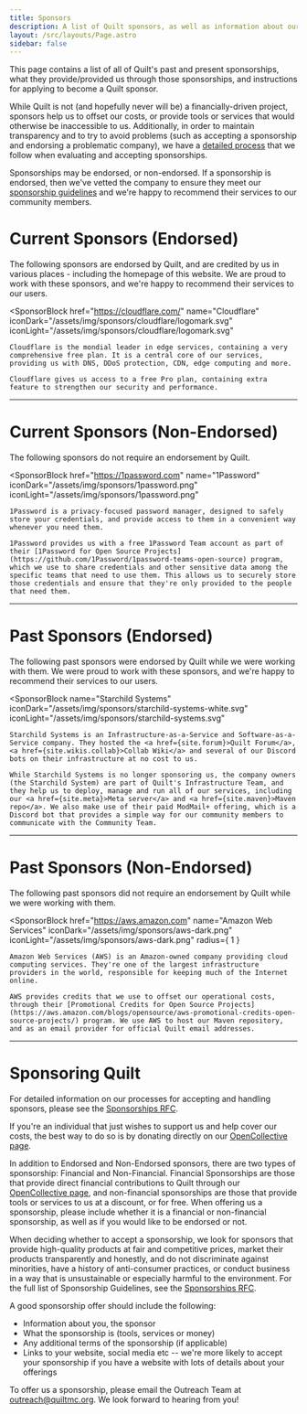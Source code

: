 ```yaml
---
title: Sponsors
description: A list of Quilt sponsors, as well as information about our sponsorship process in general
layout: /src/layouts/Page.astro
sidebar: false
---
```



This page contains a list of all of Quilt's past and present sponsorships, what they provide/provided us through those sponsorships, and instructions for applying to become a Quilt sponsor.

While Quilt is not (and hopefully never will be) a financially-driven project, sponsors help us to offset our costs, or provide tools or services that would otherwise be inaccessible to us. Additionally, in order to maintain transparency and to try to avoid problems (such as accepting a sponsorship and endorsing a problematic company), we have a [detailed process](https://github.com/QuiltMC/rfcs/blob/master/rfc/0061-sponsorships.md) that we follow when evaluating and accepting sponsorships.

Sponsorships may be endorsed, or non-endorsed. If a sponsorship is endorsed, then we've vetted the company to ensure they meet our [sponsorship guidelines](https://github.com/QuiltMC/rfcs/blob/main/rfc/0061-sponsorships.md#sponsor-guidelines) and we're happy to recommend their services to our community members.

# Current Sponsors (Endorsed)

The following sponsors are endorsed by Quilt, and are credited by us in various places - including the homepage of this website. We are proud to work with these sponsors, and we're happy to recommend their services to our users.

<SponsorBlock
	href="https://cloudflare.com/"
	name="Cloudflare"
	iconDark="/assets/img/sponsors/cloudflare/logomark.svg"
	iconLight="/assets/img/sponsors/cloudflare/logomark.svg"
>
	Cloudflare is the mondial leader in edge services, containing a very comprehensive free plan. It is a central core of our services, providing us with DNS, DDoS protection, CDN, edge computing and more.

	Cloudflare gives us access to a free Pro plan, containing extra feature to strengthen our security and performance.
</SponsorBlock>

---

# Current Sponsors (Non-Endorsed)

The following sponsors do not require an endorsement by Quilt.

<SponsorBlock
	href="https://1password.com"
	name="1Password"
	iconDark="/assets/img/sponsors/1password.png"
	iconLight="/assets/img/sponsors/1password.png"
>
	1Password is a privacy-focused password manager, designed to safely store your credentials, and provide access to them in a convenient way whenever you need them.

	1Password provides us with a free 1Password Team account as part of their [1Password for Open Source Projects](https://github.com/1Password/1password-teams-open-source) program, which we use to share credentials and other sensitive data among the specific teams that need to use them. This allows us to securely store those credentials and ensure that they're only provided to the people that need them.
</SponsorBlock>

---

# Past Sponsors (Endorsed)

The following past sponsors were endorsed by Quilt while we were working with them. We were proud to work with these sponsors, and we're happy to recommend their services to our users.

<SponsorBlock
	name="Starchild Systems"
	iconDark="/assets/img/sponsors/starchild-systems-white.svg"
	iconLight="/assets/img/sponsors/starchild-systems.svg"
>
	Starchild Systems is an Infrastructure-as-a-Service and Software-as-a-Service company. They hosted the <a href={site.forum}>Quilt Forum</a>, <a href={site.wikis.collab}>Collab Wiki</a> and several of our Discord bots on their infrastructure at no cost to us.

	While Starchild Systems is no longer sponsoring us, the company owners (the Starchild System) are part of Quilt's Infrastructure Team, and they help us to deploy, manage and run all of our services, including our <a href={site.meta}>Meta server</a> and <a href={site.maven}>Maven repo</a>. We also make use of their paid ModMail+ offering, which is a Discord bot that provides a simple way for our community members to communicate with the Community Team.
</SponsorBlock>

---

# Past Sponsors (Non-Endorsed)

The following past sponsors did not require an endorsement by Quilt while we were working with them.

<SponsorBlock
	href="https://aws.amazon.com"
	name="Amazon Web Services"
	iconDark="/assets/img/sponsors/aws-dark.png"
	iconLight="/assets/img/sponsors/aws-dark.png"
	radius={ 1 }
>
	Amazon Web Services (AWS) is an Amazon-owned company providing cloud computing services. They're one of the largest infrastructure providers in the world, responsible for keeping much of the Internet online.

	AWS provides credits that we use to offset our operational costs, through their [Promotional Credits for Open Source Projects](https://aws.amazon.com/blogs/opensource/aws-promotional-credits-open-source-projects/) program. We use AWS to host our Maven repository, and as an email provider for official Quilt email addresses.
</SponsorBlock>

---

# Sponsoring Quilt

For detailed information on our processes for accepting and handling sponsors, please see the [Sponsorships RFC](https://github.com/QuiltMC/rfcs/blob/master/rfc/0061-sponsorships.md).

If you're an individual that just wishes to support us and help cover our costs, the best way to do so is by donating directly on our [OpenCollective page](https://opencollective.com/quiltmc).

In addition to Endorsed and Non-Endorsed sponsors, there are two types of sponsorship: Financial and Non-Financial. Financial Sponsorships are those that provide direct financial contributions to Quilt through our [OpenCollective page](https://opencollective.com/quiltmc), and non-financial sponsorships are those that provide tools or services to us at a discount, or for free. When offering us a sponsorship, please include whether it is a financial or non-financial sponsorship, as well as if you would like to be endorsed or not.

When deciding whether to accept a sponsorship, we look for sponsors that provide high-quality products at fair and competitive prices, market their products transparently and honestly, and do not discriminate against minorities, have a history of anti-consumer practices, or conduct business in a way that is unsustainable or especially harmful to the environment. For the full list of Sponsorship Guidelines, see the [Sponsorships RFC](https://github.com/QuiltMC/rfcs/blob/master/rfc/0061-sponsorships.md).

A good sponsorship offer should include the following:

* Information about you, the sponsor
* What the sponsorship is (tools, services or money)
* Any additional terms of the sponsorship (if applicable)
* Links to your website, social media etc -- we're more likely to accept your sponsorship if you have a website with lots of details about your offerings

To offer us a sponsorship, please email the Outreach Team at <a href="maito:outreach@quiltmc.org">outreach@quiltmc.org</a>. We look forward to hearing from you!
